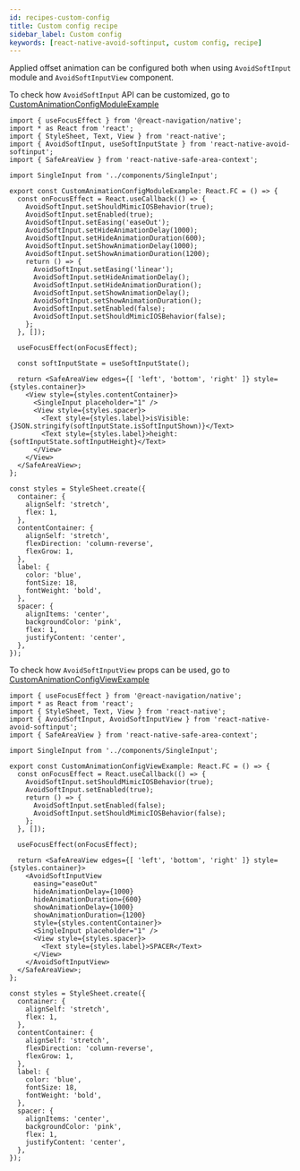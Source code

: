```yaml
---
id: recipes-custom-config
title: Custom config recipe
sidebar_label: Custom config
keywords: [react-native-avoid-softinput, custom config, recipe]
---
```


Applied offset animation can be configured both when using `AvoidSoftInput` module and `AvoidSoftInputView` component.

To check how `AvoidSoftInput` API can be customized, go to [CustomAnimationConfigModuleExample](https://github.com/mateusz1913/react-native-avoid-softinput/blob/main/packages/app/src/screens/CustomAnimationConfigModuleExample.tsx)

```tsx title="packages/app/src/screens/CustomAnimationConfigModuleExample.tsx"
import { useFocusEffect } from '@react-navigation/native';
import * as React from 'react';
import { StyleSheet, Text, View } from 'react-native';
import { AvoidSoftInput, useSoftInputState } from 'react-native-avoid-softinput';
import { SafeAreaView } from 'react-native-safe-area-context';

import SingleInput from '../components/SingleInput';

export const CustomAnimationConfigModuleExample: React.FC = () => {
  const onFocusEffect = React.useCallback(() => {
    AvoidSoftInput.setShouldMimicIOSBehavior(true);
    AvoidSoftInput.setEnabled(true);
    AvoidSoftInput.setEasing('easeOut');
    AvoidSoftInput.setHideAnimationDelay(1000);
    AvoidSoftInput.setHideAnimationDuration(600);
    AvoidSoftInput.setShowAnimationDelay(1000);
    AvoidSoftInput.setShowAnimationDuration(1200);
    return () => {
      AvoidSoftInput.setEasing('linear');
      AvoidSoftInput.setHideAnimationDelay();
      AvoidSoftInput.setHideAnimationDuration();
      AvoidSoftInput.setShowAnimationDelay();
      AvoidSoftInput.setShowAnimationDuration();
      AvoidSoftInput.setEnabled(false);
      AvoidSoftInput.setShouldMimicIOSBehavior(false);
    };
  }, []);

  useFocusEffect(onFocusEffect);

  const softInputState = useSoftInputState();

  return <SafeAreaView edges={[ 'left', 'bottom', 'right' ]} style={styles.container}>
    <View style={styles.contentContainer}>
      <SingleInput placeholder="1" />
      <View style={styles.spacer}>
        <Text style={styles.label}>isVisible: {JSON.stringify(softInputState.isSoftInputShown)}</Text>
        <Text style={styles.label}>height: {softInputState.softInputHeight}</Text>
      </View>
    </View>
  </SafeAreaView>;
};

const styles = StyleSheet.create({
  container: {
    alignSelf: 'stretch',
    flex: 1,
  },
  contentContainer: {
    alignSelf: 'stretch',
    flexDirection: 'column-reverse',
    flexGrow: 1,
  },
  label: {
    color: 'blue',
    fontSize: 18,
    fontWeight: 'bold',
  },
  spacer: {
    alignItems: 'center',
    backgroundColor: 'pink',
    flex: 1,
    justifyContent: 'center',
  },
});
```

To check how `AvoidSoftInputView` props can be used, go to [CustomAnimationConfigViewExample](https://github.com/mateusz1913/react-native-avoid-softinput/blob/main/packages/app/src/screens/CustomAnimationConfigViewExample.tsx)

```tsx title="packages/app/src/screens/CustomAnimationConfigViewExample.tsx"
import { useFocusEffect } from '@react-navigation/native';
import * as React from 'react';
import { StyleSheet, Text, View } from 'react-native';
import { AvoidSoftInput, AvoidSoftInputView } from 'react-native-avoid-softinput';
import { SafeAreaView } from 'react-native-safe-area-context';

import SingleInput from '../components/SingleInput';

export const CustomAnimationConfigViewExample: React.FC = () => {
  const onFocusEffect = React.useCallback(() => {
    AvoidSoftInput.setShouldMimicIOSBehavior(true);
    AvoidSoftInput.setEnabled(true);
    return () => {
      AvoidSoftInput.setEnabled(false);
      AvoidSoftInput.setShouldMimicIOSBehavior(false);
    };
  }, []);

  useFocusEffect(onFocusEffect);

  return <SafeAreaView edges={[ 'left', 'bottom', 'right' ]} style={styles.container}>
    <AvoidSoftInputView
      easing="easeOut"
      hideAnimationDelay={1000}
      hideAnimationDuration={600}
      showAnimationDelay={1000}
      showAnimationDuration={1200}
      style={styles.contentContainer}>
      <SingleInput placeholder="1" />
      <View style={styles.spacer}>
        <Text style={styles.label}>SPACER</Text>
      </View>
    </AvoidSoftInputView>
  </SafeAreaView>;
};

const styles = StyleSheet.create({
  container: {
    alignSelf: 'stretch',
    flex: 1,
  },
  contentContainer: {
    alignSelf: 'stretch',
    flexDirection: 'column-reverse',
    flexGrow: 1,
  },
  label: {
    color: 'blue',
    fontSize: 18,
    fontWeight: 'bold',
  },
  spacer: {
    alignItems: 'center',
    backgroundColor: 'pink',
    flex: 1,
    justifyContent: 'center',
  },
});
```
